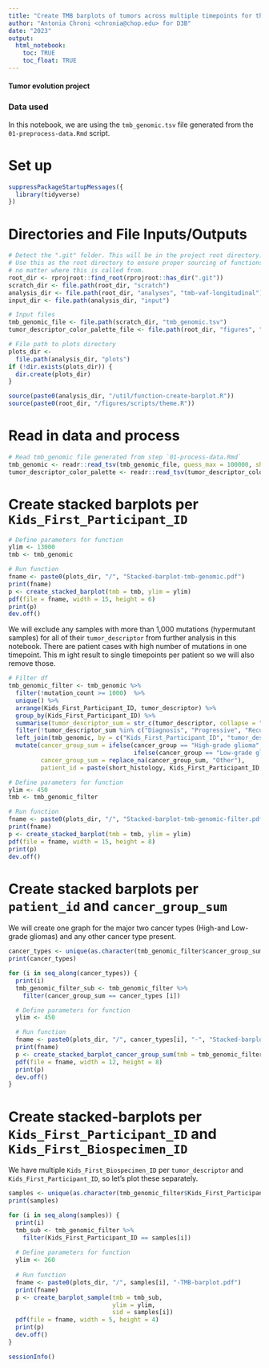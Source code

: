 ```yaml
---
title: "Create TMB barplots of tumors across multiple timepoints for thr autopsy samples in the PBTA Cohort"
author: "Antonia Chroni <chronia@chop.edu> for D3B"
date: "2023"
output:
  html_notebook:
    toc: TRUE
    toc_float: TRUE
---
```


#### Tumor evolution project 

### Data used 
In this notebook, we are using the `tmb_genomic.tsv` file generated from the `01-preprocess-data.Rmd` script.

# Set up
```r
suppressPackageStartupMessages({
  library(tidyverse)
})
```

# Directories and File Inputs/Outputs
```r
# Detect the ".git" folder. This will be in the project root directory.
# Use this as the root directory to ensure proper sourcing of functions
# no matter where this is called from.
root_dir <- rprojroot::find_root(rprojroot::has_dir(".git"))
scratch_dir <- file.path(root_dir, "scratch")
analysis_dir <- file.path(root_dir, "analyses", "tmb-vaf-longitudinal") 
input_dir <- file.path(analysis_dir, "input")

# Input files
tmb_genomic_file <- file.path(scratch_dir, "tmb_genomic.tsv")
tumor_descriptor_color_palette_file <- file.path(root_dir, "figures", "palettes", "tumor_descriptor_color_palette.tsv")

# File path to plots directory
plots_dir <-
  file.path(analysis_dir, "plots")
if (!dir.exists(plots_dir)) {
  dir.create(plots_dir)
}

source(paste0(analysis_dir, "/util/function-create-barplot.R"))
source(paste0(root_dir, "/figures/scripts/theme.R"))
```

# Read in data and process
```r
# Read tmb_genomic file generated from step `01-process-data.Rmd`
tmb_genomic <- readr::read_tsv(tmb_genomic_file, guess_max = 100000, show_col_types = FALSE)
tumor_descriptor_color_palette <- readr::read_tsv(tumor_descriptor_color_palette_file, guess_max = 100000, show_col_types = FALSE)
```

# Create stacked barplots per `Kids_First_Participant_ID`
```r
# Define parameters for function
ylim <- 13000
tmb <- tmb_genomic

# Run function
fname <- paste0(plots_dir, "/", "Stacked-barplot-tmb-genomic.pdf")
print(fname)
p <- create_stacked_barplot(tmb = tmb, ylim = ylim)
pdf(file = fname, width = 15, height = 6)
print(p)
dev.off()
```

We will exclude any samples with more than 1,000 mutations (hypermutant samples) for all of their `tumor_descriptor` from further analysis in this notebook. There are patient cases with high number of mutations in one timepoint. This m ight result to single timepoints per patient so we will also remove those.

```r
# Filter df
tmb_genomic_filter <- tmb_genomic %>%
  filter(!mutation_count >= 1000)  %>%
  unique() %>% 
  arrange(Kids_First_Participant_ID, tumor_descriptor) %>%
  group_by(Kids_First_Participant_ID) %>%
  summarise(tumor_descriptor_sum = str_c(tumor_descriptor, collapse = ";")) %>% 
  filter(!tumor_descriptor_sum %in% c("Diagnosis", "Progressive", "Recurrence")) %>% 
  left_join(tmb_genomic, by = c("Kids_First_Participant_ID", "tumor_descriptor_sum")) %>% 
  mutate(cancer_group_sum = ifelse(cancer_group == "High-grade glioma", "High-grade glioma",
                                   ifelse(cancer_group == "Low-grade glioma", "Low-grade glioma", "Other")),
         cancer_group_sum = replace_na(cancer_group_sum, "Other"),
         patient_id = paste(short_histology, Kids_First_Participant_ID, sep = "_"))

# Define parameters for function
ylim <- 450
tmb <- tmb_genomic_filter

# Run function
fname <- paste0(plots_dir, "/", "Stacked-barplot-tmb-genomic-filter.pdf")
print(fname)
p <- create_stacked_barplot(tmb = tmb, ylim = ylim)
pdf(file = fname, width = 15, height = 8)
print(p)
dev.off()
```

# Create stacked barplots per `patient_id` and `cancer_group_sum`
We will create one graph for the major two cancer types (High-and Low-grade gliomas) and any other cancer type present.

```r
cancer_types <- unique(as.character(tmb_genomic_filter$cancer_group_sum))
print(cancer_types)

for (i in seq_along(cancer_types)) {
  print(i)
  tmb_genomic_filter_sub <- tmb_genomic_filter %>%
    filter(cancer_group_sum == cancer_types [i])

  # Define parameters for function
  ylim <- 450

  # Run function
  fname <- paste0(plots_dir, "/", cancer_types[i], "-", "Stacked-barplot-tmb-genomic-filter.pdf")
  print(fname)
  p <- create_stacked_barplot_cancer_group_sum(tmb = tmb_genomic_filter_sub, ylim = ylim, ct_id = cancer_types[i])
  pdf(file = fname, width = 12, height = 8)
  print(p)
  dev.off()
}
```

# Create stacked-barplots per `Kids_First_Participant_ID` and `Kids_First_Biospecimen_ID`

We have multiple `Kids_First_Biospecimen_ID` per `tumor_descriptor` and `Kids_First_Participant_ID`, so let's plot these separately.

```r
samples <- unique(as.character(tmb_genomic_filter$Kids_First_Participant_ID))
print(samples)

for (i in seq_along(samples)) {
  print(i)
  tmb_sub <- tmb_genomic_filter %>%
    filter(Kids_First_Participant_ID == samples[i])
  
  # Define parameters for function
  ylim <- 260
  
  # Run function
  fname <- paste0(plots_dir, "/", samples[i], "-TMB-barplot.pdf")
  print(fname)
  p <- create_barplot_sample(tmb = tmb_sub,
                             ylim = ylim,
                             sid = samples[i])
  pdf(file = fname, width = 5, height = 4)
  print(p)
  dev.off()
}
```


```r
sessionInfo()
```
